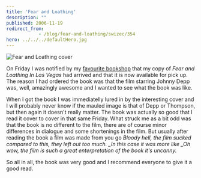 ```yaml
---
title: 'Fear and Loathing'
description: ""
published: 2006-11-19
redirect_from: 
            - /blog/fear-and-loathing/swizec/354
hero: ../../../defaultHero.jpg
---
```

![Fear and Loathing cover](/includes/editor_upload/Image/kscan_0001.png "Fear and Loathing cover")

On Friday I was notified by my [favourite bookshop](http://www.behemot.si/) that my copy of _Fear and Loathing In Las Vegas_ had arrived and that it is now available for pick up. The reason I had ordered the book was that the film starring Johnny Depp was, well, amazingly awesome and I wanted to see what the book was like.

When I got the book I was immediatelly lured in by the interesting cover and I will probably never know if the mauled image is that of Depp or Thompson, but then again it doesn&#x27;t really matter. The book was actually so good that I read it cover to cover in that same Friday. What struck me as a bit odd was that the book is no different to the film, there are of course minor differences in dialogue and some shortenings in the film. But usually after reading the book a film was made from you go _Bloody hell, the film sucked compared to this, they left out too much. \_In this case it was more like \_Oh wow, the film is such a great enterpretation of the book it&#x27;s uncanny._

So all in all, the book was very good and I recommend everyone to give it a good read.
